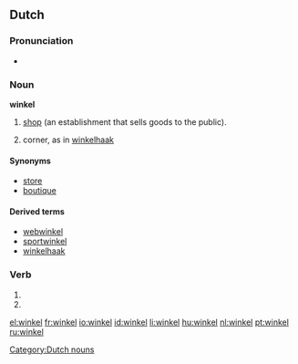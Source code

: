 {{also|Winkel}}
==Dutch==

===Pronunciation===
* {{audio|Nl-winkel.ogg|audio}}

===Noun===
'''winkel''' {{m}}

# [[shop]] (an establishment that sells goods to the public).
# {{obsolete}} corner, as in [[winkelhaak]]

====Synonyms====
* [[store]]
* [[boutique]]

====Derived terms====
* [[webwinkel]]
* [[sportwinkel]]
* [[winkelhaak]]

===Verb===
{{infl|nl}}

# {{nl-verb-form|p=1|n=sg|t=pres|m=ind|winkelen}}
# {{nl-verb-form|m=imp|winkelen}}

[[Category:Dutch nouns]]

[[el:winkel]]
[[fr:winkel]]
[[io:winkel]]
[[id:winkel]]
[[li:winkel]]
[[hu:winkel]]
[[nl:winkel]]
[[pt:winkel]]
[[ru:winkel]]
